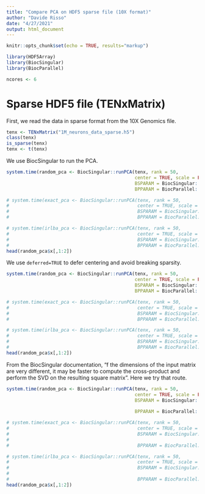 ```yaml
---
title: "Compare PCA on HDF5 sparse file (10X format)"
author: "Davide Risso"
date: "4/27/2021"
output: html_document
---
```


```r
knitr::opts_chunk$set(echo = TRUE, results="markup")
```

```r
library(HDF5Array)
library(BiocSingular)
library(BiocParallel)

ncores <- 6
```

# Sparse HDF5 file (TENxMatrix)

First, we read the data in sparse format from the 10X Genomics file.

```r
tenx <- TENxMatrix("1M_neurons_data_sparse.h5")
class(tenx)
is_sparse(tenx)
tenx <- t(tenx)
```

We use BiocSingular to run the PCA. 

```r
system.time(random_pca <- BiocSingular::runPCA(tenx, rank = 50,
                                               center = TRUE, scale = FALSE,
                                               BSPARAM = BiocSingular::RandomParam(),
                                               BPPARAM = BiocParallel::MulticoreParam(ncores)))

# system.time(exact_pca <- BiocSingular::runPCA(tenx, rank = 50,
#                                               center = TRUE, scale = FALSE,
#                                               BSPARAM = BiocSingular::ExactParam(deferred = TRUE),
#                                               BPPARAM = BiocParallel::MulticoreParam(ncores)))

# system.time(irlba_pca <- BiocSingular::runPCA(tenx, rank = 50,
#                                               center = TRUE, scale = FALSE,
#                                               BSPARAM = BiocSingular::IrlbaParam(deferred = TRUE),
#                                               BPPARAM = BiocParallel::MulticoreParam(ncores)))
head(random_pca$x[,1:2])
```


We use `deferred=TRUE` to defer centering and avoid breaking sparsity.

```r
system.time(random_pca <- BiocSingular::runPCA(tenx, rank = 50,
                                               center = TRUE, scale = FALSE,
                                               BSPARAM = BiocSingular::RandomParam(deferred = TRUE),
                                               BPPARAM = BiocParallel::MulticoreParam(ncores)))

# system.time(exact_pca <- BiocSingular::runPCA(tenx, rank = 50,
#                                               center = TRUE, scale = FALSE,
#                                               BSPARAM = BiocSingular::ExactParam(deferred = TRUE),
#                                               BPPARAM = BiocParallel::MulticoreParam(ncores)))

# system.time(irlba_pca <- BiocSingular::runPCA(tenx, rank = 50,
#                                               center = TRUE, scale = FALSE,
#                                               BSPARAM = BiocSingular::IrlbaParam(deferred = TRUE),
#                                               BPPARAM = BiocParallel::MulticoreParam(ncores)))
head(random_pca$x[,1:2])

```

From the BiocSingular documentation, "f the dimensions of the input matrix are very different, it may be faster to compute the cross-product and perform the SVD on the resulting square matrix". Here we try that route.

```r
system.time(random_pca <- BiocSingular::runPCA(tenx, rank = 50,
                                               center = TRUE, scale = FALSE,
                                               BSPARAM = BiocSingular::RandomParam(deferred = TRUE,
                                                                                   fold = 1),
                                               BPPARAM = BiocParallel::MulticoreParam(ncores)))

# system.time(exact_pca <- BiocSingular::runPCA(tenx, rank = 50,
#                                               center = TRUE, scale = FALSE,
#                                               BSPARAM = BiocSingular::ExactParam(deferred = TRUE,
#                                                                                  fold = 1),
#                                               BPPARAM = BiocParallel::MulticoreParam(ncores)))

# system.time(irlba_pca <- BiocSingular::runPCA(tenx, rank = 50,
#                                               center = TRUE, scale = FALSE,
#                                               BSPARAM = BiocSingular::IrlbaParam(deferred = TRUE,
#                                                                                  fold = 1),
#                                               BPPARAM = BiocParallel::MulticoreParam(ncores)))
head(random_pca$x[,1:2])

```
